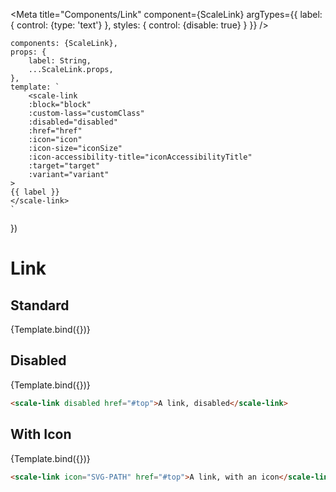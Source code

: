 
<Meta
    title="Components/Link"
    component={ScaleLink}
    argTypes={{
        label: {
            control: {type: 'text'}
        },
        styles: {
            control: {disable: true}
        }
    }}
/>

    components: {ScaleLink},
    props: {
        label: String,
        ...ScaleLink.props,
    },
    template: `
        <scale-link
        :block="block"
        :custom-lass="customClass"
        :disabled="disabled"
        :href="href"
        :icon="icon"
        :icon-size="iconSize"
        :icon-accessibility-title="iconAccessibilityTitle"
        :target="target"
        :variant="variant"
    >
    {{ label }}
    </scale-link>
    `
})

# Link

## Standard

<Canvas withSource="none">
    <Story
        name="Standard"
        args={{
            label: 'A link',
            href: '#top'
        }}>
        {Template.bind({})}
    </Story>
</Canvas>

<ArgsTable story="Standard"/>

## Disabled

<Canvas withSource="none">
    <Story
        name="Disabled"
        args={{
            label: 'A link, disabled',
            disabled: true,
            href: '#top'
        }}
    >
    {Template.bind({})}
    </Story>
</Canvas>

```html
<scale-link disabled href="#top">A link, disabled</scale-link>
```


## With Icon

<Canvas withSource="none">
    <Story
        name="With Icon"
        args={{
            label: 'A link, with an icon',
            icon: ICON,
            href: '#top',
            iconAccessibilityTitle: 'open link in new tab'
        }}>
        {Template.bind({})}
    </Story>
</Canvas>

```html
<scale-link icon="SVG-PATH" href="#top">A link, with an icon</scale-link>
```
